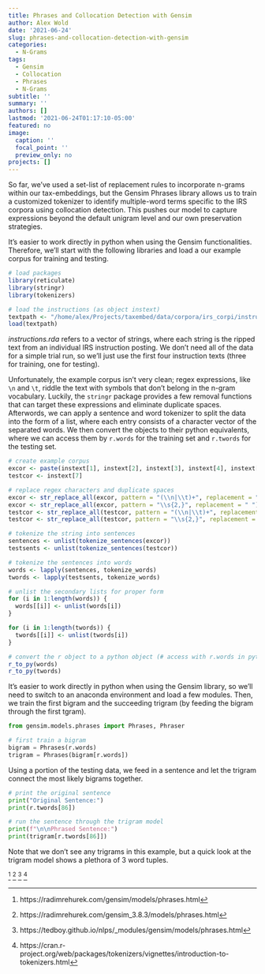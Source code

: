 ```yaml
---
title: Phrases and Collocation Detection with Gensim
author: Alex Wold
date: '2021-06-24'
slug: phrases-and-collocation-detection-with-gensim
categories:
  - N-Grams
tags:
  - Gensim
  - Collocation
  - Phrases
  - N-Grams
subtitle: ''
summary: ''
authors: []
lastmod: '2021-06-24T01:17:10-05:00'
featured: no
image:
  caption: ''
  focal_point: ''
  preview_only: no
projects: []
---
```

So far, we've used a set-list of replacement rules to incorporate n-grams within our tax-embeddings, but the Gensim Phrases library allows us to train a customized tokenizer to identify multiple-word terms specific to the IRS corpora using collocation detection. This pushes our model to capture expressions beyond the default unigram level and our own preservation strategies.

It's easier to work directly in python when using the Gensim functionalities. Therefore, we'll start with the following libraries and load a our example corpus for training and testing.
```r
# load packages
library(reticulate)
library(stringr)
library(tokenizers)

# load the instructions (as object instext)
textpath <- "/home/alex/Projects/taxembed/data/corpora/irs_corpi/instructions.rda"
load(textpath)
```
*instructions.rda* refers to a vector of strings, where each string is the ripped text from an individual IRS instruction posting. We don't need all of the data for a simple trial run, so we'll just use the first four instruction texts (three for training, one for testing).

Unfortunately, the example corpus isn't very clean; regex expressions, like `\n` and `\t`, riddle the text with symbols that don't belong in the n-gram vocabulary. Luckily, the `stringr` package provides a few removal functions that can target these expressions and eliminate duplicate spaces. Afterwords, we can apply a sentence and word tokenizer to split the data into the form of a list, where each entry consists of a character vector of the separated words. We then convert the objects to their python equivalents, where we can access them by `r.words` for the training set and `r.twords` for the testing set.
```r
# create example corpus
excor <- paste(instext[1], instext[2], instext[3], instext[4], instext[5], instext[6])
testcor <- instext[7]

# replace regex characters and duplicate spaces
excor <- str_replace_all(excor, pattern = "(\\n|\\t)+", replacement = " ")
excor <- str_replace_all(excor, pattern = "\\s{2,}", replacement = " ")
testcor <- str_replace_all(testcor, pattern = "(\\n|\\t)+", replacement = " ")
testcor <- str_replace_all(testcor, pattern = "\\s{2,}", replacement = " ")

# tokenize the string into sentences
sentences <- unlist(tokenize_sentences(excor))
testsents <- unlist(tokenize_sentences(testcor))

# tokenize the sentences into words
words <- lapply(sentences, tokenize_words)
twords <- lapply(testsents, tokenize_words)

# unlist the secondary lists for proper form
for (i in 1:length(words)) {
  words[[i]] <- unlist(words[i])
}

for (i in 1:length(twords)) {
  twords[[i]] <- unlist(twords[i])
}

# convert the r object to a python object (# access with r.words in python chunk)
r_to_py(words)
r_to_py(twords)
```

It's easier to work directly in python when using the Gensim library, so we'll need to switch to an anaconda environment and load a few modules. Then, we train the first bigram and the succeeding trigram (by feeding the bigram through the first tgram).
```python
from gensim.models.phrases import Phrases, Phraser

# first train a bigram
bigram = Phrases(r.words)
trigram = Phrases(bigram[r.words])
```

Using a portion of the testing data, we feed in a sentence and let the trigram connect the most likely bigrams together.
```python
# print the original sentence
print("Original Sentence:")
print(r.twords[86])

# run the sentence through the trigram model
print(f"\n\nPhrased Sentence:")
print(trigram[r.twords[86]])
```
Note that we don't see any trigrams in this example, but a quick look at the trigram model shows a plethora of 3 word tuples.

^[https://radimrehurek.com/gensim/models/phrases.html]
^[https://radimrehurek.com/gensim_3.8.3/models/phrases.html]
^[https://tedboy.github.io/nlps/_modules/gensim/models/phrases.html]
^[https://cran.r-project.org/web/packages/tokenizers/vignettes/introduction-to-tokenizers.html]

